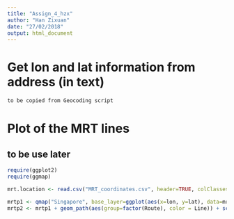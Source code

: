 ```yaml
---
title: "Assign_4_hzx"
author: "Han Zixuan"
date: "27/02/2018"
output: html_document
---
```


# Get lon and lat information from address (in text)
```r
to be copied from Geocoding script
```

# Plot of the MRT lines
## to be use later 
```r
require(ggplot2)
require(ggmap)

mrt.location <- read.csv("MRT_coordinates.csv", header=TRUE, colClasses=c("numeric","character","numeric","numeric","numeric","numeric","factor"))

mrtp1 <- qmap("Singapore", base_layer=ggplot(aes(x=lon, y=lat), data=mrt.location), zoom=11, scale=2)
mrtp2 <- mrtp1 + geom_path(aes(group=factor(Route), color = Line)) + scale_color_manual(values = c("gold", "blue", "green","violet","red"))
```

